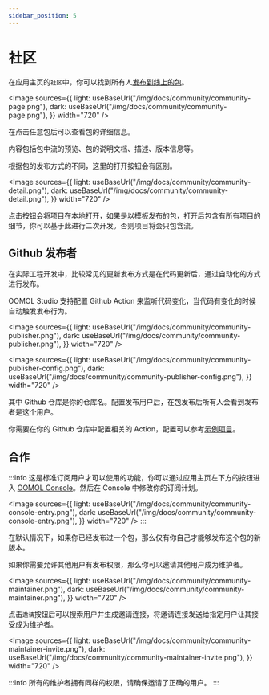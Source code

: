 ```yaml
---
sidebar_position: 5
---
```



# 社区

在应用主页的`社区`中，你可以找到所有人[发布到线上的包](/zh-CN/docs/get-started/export-and-publish#线上发布)。

<Image
  sources={{
    light: useBaseUrl("/img/docs/community/community-page.png"),
    dark: useBaseUrl("/img/docs/community/community-page.png"),
  }}
  width="720"
/>

在点击任意包后可以查看包的详细信息。

内容包括包中流的预览、包的说明文档、描述、版本信息等。

根据包的发布方式的不同，这里的打开按钮会有区别。

<Image
  sources={{
    light: useBaseUrl("/img/docs/community/community-detail.png"),
    dark: useBaseUrl("/img/docs/community/community-detail.png"),
  }}
  width="720"
/>

点击按钮会将项目在本地打开，如果是[以模板发布](/zh-CN/docs/get-started/export-and-publish#作为模板发布)的包，打开后包含有所有项目的细节，你可以基于此进行二次开发。否则项目将会只包含流。

## Github 发布者

在实际工程开发中，比较常见的更新发布方式是在代码更新后，通过自动化的方式进行发布。

OOMOL Studio 支持配置 Github Action 来监听代码变化，当代码有变化的时候自动触发发布行为。

<Image
  sources={{
    light: useBaseUrl("/img/docs/community/community-publisher.png"),
    dark: useBaseUrl("/img/docs/community/community-publisher.png"),
  }}
  width="720"
/>

<Image
  sources={{
    light: useBaseUrl("/img/docs/community/community-publisher-config.png"),
    dark: useBaseUrl("/img/docs/community/community-publisher-config.png"),
  }}
  width="720"
/>

其中 Github 仓库是你的仓库名。配置发布用户后，在包发布后所有人会看到发布者是这个用户。

你需要在你的 Github 仓库中配置相关的 Action，配置可以参考[示例项目](https://github.com/oomol-lab/oopm-publish-action)。

## 合作

:::info
这是标准订阅用户才可以使用的功能，你可以通过应用主页左下方的按钮进入 [OOMOL Console](https://console.oomol.com/)。然后在 Console 中修改你的订阅计划。

<Image
  sources={{
    light: useBaseUrl("/img/docs/community/community-console-entry.png"),
    dark: useBaseUrl("/img/docs/community/community-console-entry.png"),
  }}
  width="720"
/>
:::

在默认情况下，如果你已经发布过一个包，那么仅有你自己才能够发布这个包的新版本。

如果你需要允许其他用户有发布权限，那么你可以邀请其他用户成为维护者。

<Image
  sources={{
    light: useBaseUrl("/img/docs/community/community-maintainer.png"),
    dark: useBaseUrl("/img/docs/community/community-maintainer.png"),
  }}
  width="720"
/>

点击`邀请`按钮后可以搜索用户并生成邀请连接，将邀请连接发送给指定用户让其接受成为维护者。

<Image
  sources={{
    light: useBaseUrl("/img/docs/community/community-maintainer-invite.png"),
    dark: useBaseUrl("/img/docs/community/community-maintainer-invite.png"),
  }}
  width="720"
/>

:::info
所有的维护者拥有同样的权限，请确保邀请了正确的用户。
:::
